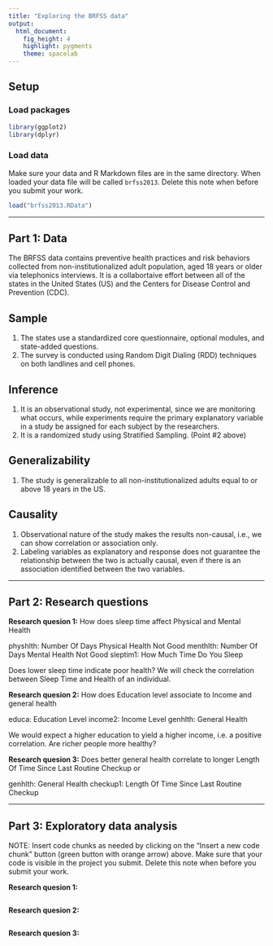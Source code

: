 ```yaml
---
title: "Exploring the BRFSS data"
output: 
  html_document: 
    fig_height: 4
    highlight: pygments
    theme: spacelab
---
```


## Setup

### Load packages

```r
library(ggplot2)
library(dplyr)
```

### Load data

Make sure your data and R Markdown files are in the same directory. When loaded
your data file will be called `brfss2013`. Delete this note when before you submit 
your work. 

```r
load("brfss2013.RData")
```



* * *

## Part 1: Data

The BRFSS data contains preventive health practices and risk behaviors collected from non-institutionalized adult population, aged 18 years or older via telephonics interviews.
It is a collabortaive effort between all of the states in the United States (US) and the Centers for Disease Control and Prevention (CDC).

## Sample

1. The states use a standardized core questionnaire, optional modules, and state-added questions.
2. The survey is conducted using Random Digit Dialing (RDD) techniques on both landlines and cell phones.

## Inference

1. It is an observational study, not experimental, since we are monitoring what occurs, while experiments require the primary explanatory variable in a study be assigned for each subject by the researchers.
2. It is a randomized study using Stratified Sampling. (Point #2 above)

## Generalizability

1. The study is generalizable to all non-institutionalized adults equal to or above 18 years in the US.

## Causality

1. Observational nature of the study makes the results non-causal, i.e., we can show correlation or association only.
2. Labeling variables as explanatory and response does not guarantee the relationship between the two is actually causal, even if there is an association identified between the two variables.


* * *

## Part 2: Research questions

**Research quesion 1:**
How does sleep time affect Physical and Mental Health

physhlth: Number Of Days Physical Health Not Good
menthlth: Number Of Days Mental Health Not Good
sleptim1: How Much Time Do You Sleep

Does lower sleep time indicate poor health?
We will check the correlation between Sleep Time and Health of an individual.

**Research quesion 2:**
How does Education level associate to Income and general health

educa: Education Level
income2: Income Level
genhlth: General Health

We would expect a higher education to yield a higher income, i.e. a positive correlation.
Are richer people more healthy?

**Research quesion 3:**
Does better general health correlate to longer Length Of Time Since Last Routine Checkup or 

genhlth: General Health
checkup1: Length Of Time Since Last Routine Checkup



* * *

## Part 3: Exploratory data analysis

NOTE: Insert code chunks as needed by clicking on the "Insert a new code chunk" 
button (green button with orange arrow) above. Make sure that your code is visible
in the project you submit. Delete this note when before you submit your work.

**Research quesion 1:**

```r

```



**Research quesion 2:**

```r

```



**Research quesion 3:**

```r

```

